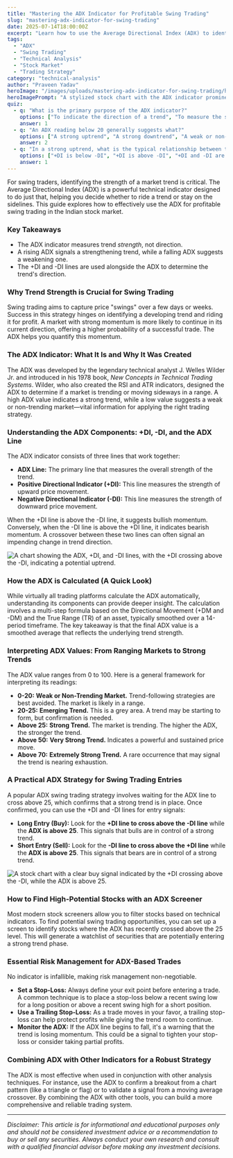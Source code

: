 ```yaml
---
title: "Mastering the ADX Indicator for Profitable Swing Trading"
slug: "mastering-adx-indicator-for-swing-trading"
date: 2025-07-14T18:00:00Z
excerpt: "Learn how to use the Average Directional Index (ADX) to identify strong trends and enhance your swing trading strategy. This guide covers ADX basics, interpretation, and practical entry and exit techniques for the Indian market."
tags:
  - "ADX"
  - "Swing Trading"
  - "Technical Analysis"
  - "Stock Market"
  - "Trading Strategy"
category: "technical-analysis"
author: "Praveen Yadav"
heroImage: "/images/uploads/mastering-adx-indicator-for-swing-trading/hero-image.jpg"
heroImagePrompt: "A stylized stock chart with the ADX indicator prominently displayed, showing a strong upward trend, symbolizing profitable swing trading."
quiz:
  - q: "What is the primary purpose of the ADX indicator?"
    options: ["To indicate the direction of a trend", "To measure the strength of a trend", "To predict future price movements"]
    answer: 1
  - q: "An ADX reading below 20 generally suggests what?"
    options: ["A strong uptrend", "A strong downtrend", "A weak or non-trending market"]
    answer: 2
  - q: "In a strong uptrend, what is the typical relationship between the +DI and -DI lines?"
    options: ["+DI is below -DI", "+DI is above -DI", "+DI and -DI are intertwined"]
    answer: 1
---
```


For swing traders, identifying the strength of a market trend is critical. The Average Directional Index (ADX) is a powerful technical indicator designed to do just that, helping you decide whether to ride a trend or stay on the sidelines. This guide explores how to effectively use the ADX for profitable swing trading in the Indian stock market.

### Key Takeaways

*   The ADX indicator measures trend *strength*, not direction.
*   A rising ADX signals a strengthening trend, while a falling ADX suggests a weakening one.
*   The +DI and -DI lines are used alongside the ADX to determine the trend's direction.

### Why Trend Strength is Crucial for Swing Trading

Swing trading aims to capture price "swings" over a few days or weeks. Success in this strategy hinges on identifying a developing trend and riding it for profit. A market with strong momentum is more likely to continue in its current direction, offering a higher probability of a successful trade. The ADX helps you quantify this momentum.

### The ADX Indicator: What It Is and Why It Was Created

The ADX was developed by the legendary technical analyst J. Welles Wilder Jr. and introduced in his 1978 book, *New Concepts in Technical Trading Systems*. Wilder, who also created the RSI and ATR indicators, designed the ADX to determine if a market is trending or moving sideways in a range. A high ADX value indicates a strong trend, while a low value suggests a weak or non-trending market—vital information for applying the right trading strategy.

### Understanding the ADX Components: +DI, -DI, and the ADX Line

The ADX indicator consists of three lines that work together:

*   **ADX Line:** The primary line that measures the overall strength of the trend.
*   **Positive Directional Indicator (+DI):** This line measures the strength of upward price movement.
*   **Negative Directional Indicator (-DI):** This line measures the strength of downward price movement.

When the +DI line is above the -DI line, it suggests bullish momentum. Conversely, when the -DI line is above the +DI line, it indicates bearish momentum. A crossover between these two lines can often signal an impending change in trend direction.

![A chart showing the ADX, +DI, and -DI lines, with the +DI crossing above the -DI, indicating a potential uptrend.](/images/uploads/mastering-adx-indicator-for-swing-trading/adx-crossover.png)

### How the ADX is Calculated (A Quick Look)

While virtually all trading platforms calculate the ADX automatically, understanding its components can provide deeper insight. The calculation involves a multi-step formula based on the Directional Movement (+DM and -DM) and the True Range (TR) of an asset, typically smoothed over a 14-period timeframe. The key takeaway is that the final ADX value is a smoothed average that reflects the underlying trend strength.

### Interpreting ADX Values: From Ranging Markets to Strong Trends

The ADX value ranges from 0 to 100. Here is a general framework for interpreting its readings:

*   **0-20:** **Weak or Non-Trending Market.** Trend-following strategies are best avoided. The market is likely in a range.
*   **20-25:** **Emerging Trend.** This is a grey area. A trend may be starting to form, but confirmation is needed.
*   **Above 25:** **Strong Trend.** The market is trending. The higher the ADX, the stronger the trend.
*   **Above 50:** **Very Strong Trend.** Indicates a powerful and sustained price move.
*   **Above 70:** **Extremely Strong Trend.** A rare occurrence that may signal the trend is nearing exhaustion.

### A Practical ADX Strategy for Swing Trading Entries

A popular ADX swing trading strategy involves waiting for the ADX line to cross above 25, which confirms that a strong trend is in place. Once confirmed, you can use the +DI and -DI lines for entry signals:

*   **Long Entry (Buy):** Look for the **+DI line to cross above the -DI line** while the **ADX is above 25**. This signals that bulls are in control of a strong trend.
*   **Short Entry (Sell):** Look for the **-DI line to cross above the +DI line** while the **ADX is above 25**. This signals that bears are in control of a strong trend.

![A stock chart with a clear buy signal indicated by the +DI crossing above the -DI, while the ADX is above 25.](/images/uploads/mastering-adx-indicator-for-swing-trading/adx-buy-signal.png)

### How to Find High-Potential Stocks with an ADX Screener

Most modern stock screeners allow you to filter stocks based on technical indicators. To find potential swing trading opportunities, you can set up a screen to identify stocks where the ADX has recently crossed above the 25 level. This will generate a watchlist of securities that are potentially entering a strong trend phase.

### Essential Risk Management for ADX-Based Trades

No indicator is infallible, making risk management non-negotiable.

*   **Set a Stop-Loss:** Always define your exit point before entering a trade. A common technique is to place a stop-loss below a recent swing low for a long position or above a recent swing high for a short position.
*   **Use a Trailing Stop-Loss:** As a trade moves in your favor, a trailing stop-loss can help protect profits while giving the trend room to continue.
*   **Monitor the ADX:** If the ADX line begins to fall, it's a warning that the trend is losing momentum. This could be a signal to tighten your stop-loss or consider taking partial profits.

### Combining ADX with Other Indicators for a Robust Strategy

The ADX is most effective when used in conjunction with other analysis techniques. For instance, use the ADX to confirm a breakout from a chart pattern (like a triangle or flag) or to validate a signal from a moving average crossover. By combining the ADX with other tools, you can build a more comprehensive and reliable trading system.

---
*Disclaimer: This article is for informational and educational purposes only and should not be considered investment advice or a recommendation to buy or sell any securities. Always conduct your own research and consult with a qualified financial advisor before making any investment decisions.*